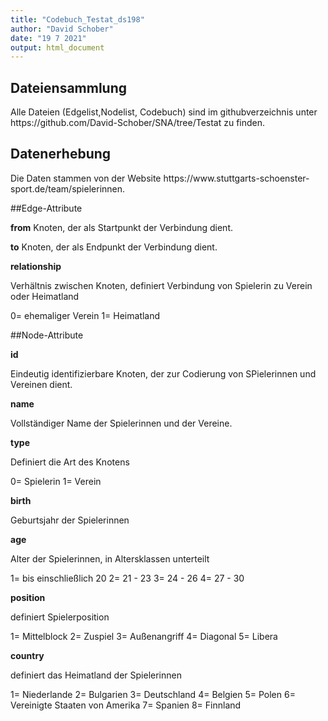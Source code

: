 ---
title: "Codebuch_Testat_ds198"
author: "David Schober"
date: "19 7 2021"
output: html_document
---

## Dateiensammlung

Alle Dateien (Edgelist,Nodelist, Codebuch) sind im githubverzeichnis unter https://github.com/David-Schober/SNA/tree/Testat zu finden.

## Datenerhebung

Die Daten stammen von der Website https://www.stuttgarts-schoenster-sport.de/team/spielerinnen.

##Edge-Attribute

**from**
Knoten, der als Startpunkt der Verbindung dient.

**to**
Knoten, der als Endpunkt der Verbindung dient.

**relationship**

Verhältnis zwischen Knoten, definiert Verbindung von Spielerin zu Verein oder Heimatland

0= ehemaliger Verein
1= Heimatland


##Node-Attribute

**id**

Eindeutig identifizierbare Knoten, der zur Codierung von SPielerinnen und Vereinen dient.

**name**

Vollständiger Name der Spielerinnen und der Vereine.

**type**

Definiert die Art des Knotens

0= Spielerin
1= Verein

**birth**

Geburtsjahr der Spielerinnen

**age**

Alter der Spielerinnen, in Altersklassen unterteilt

1= bis einschließlich 20
2= 21 - 23
3= 24 - 26
4= 27 - 30

**position**

definiert Spielerposition

1= Mittelblock
2= Zuspiel
3= Außenangriff
4= Diagonal
5= Libera

**country**

definiert das Heimatland der Spielerinnen

1= Niederlande
2= Bulgarien
3= Deutschland
4= Belgien
5= Polen
6= Vereinigte Staaten von Amerika
7= Spanien
8= Finnland
